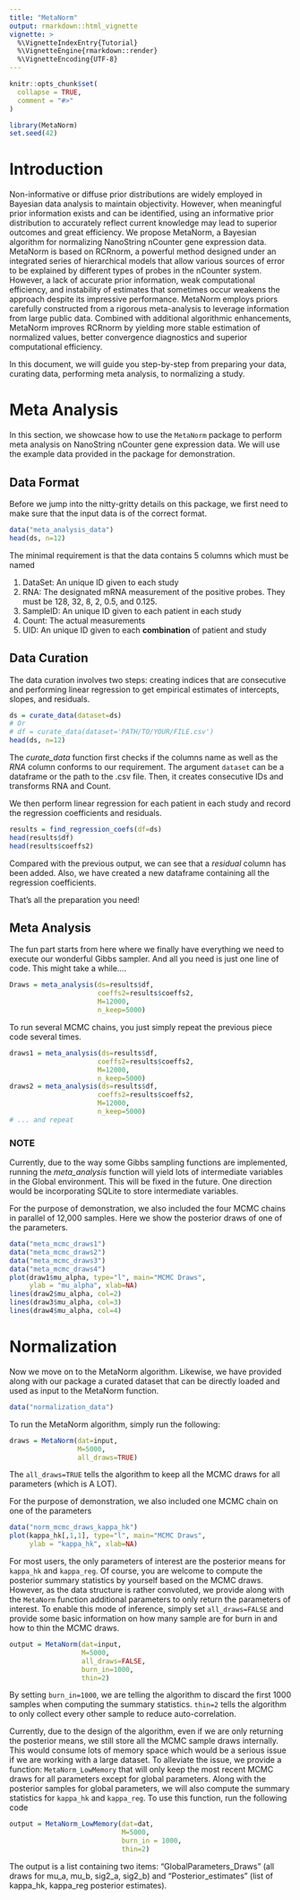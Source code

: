 ```yaml
---
title: "MetaNorm"
output: rmarkdown::html_vignette
vignette: >
  %\VignetteIndexEntry{Tutorial}
  %\VignetteEngine{rmarkdown::render}
  %\VignetteEncoding{UTF-8}
---
```


```r
knitr::opts_chunk$set(
  collapse = TRUE,
  comment = "#>"
)
```

```r
library(MetaNorm)
set.seed(42)
```
# Introduction
Non-informative or diffuse prior distributions are widely employed in Bayesian data analysis to maintain objectivity. However, when meaningful prior information exists and can be identified, using an informative prior distribution to accurately reflect current knowledge may lead to superior outcomes and great efficiency. We propose MetaNorm, a Bayesian algorithm for normalizing NanoString nCounter gene expression data. MetaNorm is based on RCRnorm, a powerful method designed under an integrated series of hierarchical models that allow various sources of error to be explained by different types of probes in the nCounter system. However, a lack of accurate prior information, weak computational efficiency, and instability of estimates that sometimes occur weakens the approach despite its impressive performance. MetaNorm employs priors carefully constructed from a rigorous meta-analysis to leverage information from large public data. Combined with additional algorithmic enhancements, MetaNorm improves RCRnorm by yielding more stable estimation of normalized values, better convergence diagnostics and superior computational efficiency.

In this document, we will guide you step-by-step from preparing your data, curating data, performing meta analysis, to normalizing a study. 

# Meta Analysis 
In this section, we showcase how to use the `MetaNorm` package
to perform meta analysis on NanoString nCounter gene expression data. We will use the example data provided in the package for demonstration. 

## Data Format 
Before we jump into the nitty-gritty details on this package, we first need to make sure that the input data is of the correct format. 
```r
data("meta_analysis_data")
head(ds, n=12)
```
The minimal requirement is that the data contains 5 columns which must be named 

1. DataSet: An unique ID given to each study
2. RNA: The designated mRNA measurement of the positive probes. They must be 128, 32, 8, 2, 0.5, and 0.125. 
3. SampleID: An unique ID given to each patient in each study 
4. Count: The actual measurements 
5. UID: An unique ID given to each **combination** of patient and study

## Data Curation
The data curation involves two steps: creating indices that are consecutive and performing linear regression to get empirical estimates of intercepts, slopes, and residuals. 
```r
ds = curate_data(dataset=ds)
# Or
# df = curate_data(dataset='PATH/TO/YOUR/FILE.csv')
head(ds, n=12)
```
The *curate_data* function first checks if the columns name as well as the *RNA* column conforms to our requirement. The argument `dataset` can be a dataframe or the path to the .csv file. Then, it creates consecutive IDs and transforms RNA and Count. 

We then perform linear regression for each patient in each study and record the regression coefficients and residuals. 
```r
results = find_regression_coefs(df=ds)
head(results$df)
head(results$coeffs2)
```
Compared with the previous output, we can see that a *residual* column has been added. Also, we have created a new dataframe containing all the regression coefficients. 

That's all the preparation you need!

## Meta Analysis 
The fun part starts from here where we finally have everything we need to execute our wonderful Gibbs sampler. And all you need is just one line of code. This might take a while....
```r
Draws = meta_analysis(ds=results$df,
                      coeffs2=results$coeffs2,
                      M=12000,
                      n_keep=5000)

```
To run several MCMC chains, you just simply repeat the previous piece code several times. 
```r
draws1 = meta_analysis(ds=results$df,
                      coeffs2=results$coeffs2,
                      M=12000,
                      n_keep=5000)
draws2 = meta_analysis(ds=results$df,
                      coeffs2=results$coeffs2,
                      M=12000,
                      n_keep=5000)
# ... and repeat
```
### NOTE
Currently, due to the way some Gibbs sampling functions are implemented, running the *meta_analysis* function will yield lots of intermediate variables in the Global environment. This will be fixed in the future. One direction would be incorporating SQLite to store intermediate variables. 

For the purpose of demonstration, we also included the four MCMC chains in parallel of 12,000 samples. Here we show the posterior draws of one of the parameters. 
```r
data("meta_mcmc_draws1")
data("meta_mcmc_draws2")
data("meta_mcmc_draws3")
data("meta_mcmc_draws4")
plot(draw1$mu_alpha, type="l", main="MCMC Draws",
     ylab = "mu_alpha", xlab=NA)
lines(draw2$mu_alpha, col=2)
lines(draw3$mu_alpha, col=3)
lines(draw4$mu_alpha, col=4)
```

# Normalization 
Now we move on to the MetaNorm algorithm. Likewise, we have provided along with our package a curated dataset that can be directly loaded and used as input to the MetaNorm function. 
```r
data("normalization_data")
```
To run the MetaNorm algorithm, simply run the following: 
```r
draws = MetaNorm(dat=input,
                 M=5000,
                 all_draws=TRUE)
```
The `all_draws=TRUE` tells the algorithm to keep all the MCMC draws for all parameters (which is A LOT). 

For the purpose of demonstration, we also included one MCMC chain on one of the parameters

```r
data("norm_mcmc_draws_kappa_hk")
plot(kappa_hk[,1,1], type="l", main="MCMC Draws",
     ylab = "kappa_hk", xlab=NA)
```
For most users, the only parameters of interest are the posterior means for `kappa_hk` and `kappa_reg`. Of course, you are welcome to compute the posterior summary statistics by yourself based on the MCMC draws. However, as the data structure is rather convoluted, we provide along with the `MetaNorm` function additional parameters to only return the parameters of interest. To enable this mode of inference, simply set `all_draws=FALSE` and provide some basic information on how many sample are for burn in and how to thin the MCMC draws.  
```r
output = MetaNorm(dat=input,
                  M=5000,
                  all_draws=FALSE,
                  burn_in=1000,
                  thin=2)
```
By setting `burn_in=1000`, we are telling the algorithm to discard the first 1000 samples when computing the summary statistics. `thin=2` tells the algorithm to only collect every other sample to reduce auto-correlation. 

Currently, due to the design of the algorithm, even if we are only returning the posterior means, we still store all the MCMC sample draws internally. This would consume lots of memory space which would be a serious issue if we are working with a large dataset. To alleviate the issue, we provide a function: `MetaNorm_LowMemory` that will only keep the most recent MCMC draws for all parameters except for global parameters. Along with the posterior samples for global parameters, we will also compute the summary statistics for `kappa_hk` and `kappa_reg`. To use this function, run the following code 
```r
output = MetaNorm_LowMemory(dat=dat, 
                            M=5000,
                            burn_in = 1000,
                            thin=2)
```
The output is a list containing two items: “GlobalParameters_Draws” (all draws for mu_a, mu_b, sig2_a, sig2_b) and “Posterior_estimates” (list of kappa_hk, kappa_reg posterior estimates).





